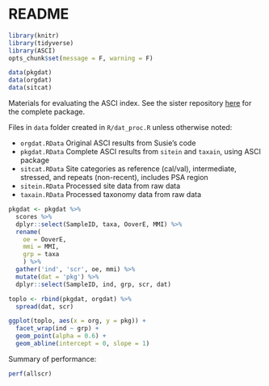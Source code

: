 # README

```r
library(knitr)
library(tidyverse)
library(ASCI)
opts_chunk$set(message = F, warning = F)

data(pkgdat)
data(orgdat)
data(sitcat)
```

Materials for evaluating the ASCI index. See the sister repository [here](https://github.com/SCCWRP/ASCI) for the complete package.

Files in `data` folder created in `R/dat_proc.R` unless otherwise noted:

* `orgdat.RData` Original ASCI results from Susie's code
* `pkgdat.RData` Complete ASCI results from `sitein` and `taxain`, using ASCI package
* `sitcat.RData` Site categories as reference (cal/val), intermediate, stressed, and repeats (non-recent), includes PSA region
* `sitein.RData` Processed site data from raw data
* `taxain.RData` Processed taxonomy data from raw data

```r

pkgdat <- pkgdat %>% 
  scores %>% 
  dplyr::select(SampleID, taxa, OoverE, MMI) %>% 
  rename(
    oe = OoverE, 
    mmi = MMI,
    grp = taxa
    ) %>% 
  gather('ind', 'scr', oe, mmi) %>% 
  mutate(dat = 'pkg') %>% 
  dplyr::select(SampleID, ind, grp, scr, dat)

toplo <- rbind(pkgdat, orgdat) %>% 
  spread(dat, scr)

ggplot(toplo, aes(x = org, y = pkg)) +
  facet_wrap(ind ~ grp) +
  geom_point(alpha = 0.6) + 
  geom_abline(intercept = 0, slope = 1)
```

Summary of performance:

```r
perf(allscr)
```



